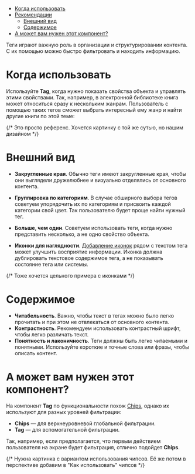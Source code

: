 
<MdxMenu>

- [Когда использовать](#когда-использовать)
- [Рекомендации](#рекомендации)
  - [Внешний вид](#внешний-вид)
  - [Содержимое](#содержимое)
- [А может вам нужен этот компонент?](#а-может-вам-нужен-этот-компонент)

</MdxMenu>

Теги играют важную роль в организации и структурировании контента. С их помощью можно быстро фильтровать и находить информацию.

# Когда использовать

Используйте **Tag**, когда нужно показать свойства объекта и управлять этими свойствами. Так, например, в электронной библиотеке книга может относиться сразу к нескольким жанрам. Пользователь с помощью таких тегов сможет выбрать интересный ему жанр и найти другие книги по этой теме:

<MdxImage src={book} />

{/* Это просто референс. Хочется картинку с той же сутью, но нашим дизайном */}

# Внешний вид

- **Закругленные края**. Обычно теги имеют закругленные края, чтобы они выглядели дружелюбнее и визуально отделялись от основного контента.

- **Группировка по категориям**. В случае обширного выбора тегов советуем упорядочить их по категориям и присвоить каждой категории свой цвет. Так пользователю будет проще найти нужный тег.

- **Больше, чем один**. Советуем использовать теги, когда нужно представить несколько, а не одно свойство объекта.

<MdxImage src={group} />

- **Иконки для наглядности**. [Добавление иконок](##LIBS.LIB.STAND.TAB/lib:uikit/stand:components-tag-stable/tab:dev/hash:иконка) рядом с текстом тега может улучшить восприятие информации. Иконка должна дублировать текстовое содержимое тега, а не показывать состояние тега или системы.

{/* Тоже хочется цельного примера с иконками */}

# Содержимое

- **Читабельность**. Важно, чтобы текст в тегах можно было легко прочитать и при этом не отвлекаться от основного контента.
- **Контрастность**. Рекомендуем использовать контрастный шрифт, чтобы легко различать текст.
- **Понятность и лаконичность**. Теги должны быть легко читаемыми и понятными. Используйте короткие и точные слова или фразы, чтобы описать контент.

# А может вам нужен этот компонент?

На компонент **Tag** по функциональности похож [Chips](##LIBS.LIB.STAND/lib:uikit/stand:components-chips-stable), однако их используют для разных уровней фильтрации:

- **Chips** — для верхнеуровневой глобальной фильтрации.
- **Tag** — для вспомогательной фильтрации.

Так, например, если предполагается, что первым действием пользователя на экране будет фильтрация, отлично подойдет **Chips**.

<MdxImage src={chips} />

{/* Нужна картинка с вариантом использования чипсов. Её же потом в перспективе добавим в "Как использовать" чипсов */}

